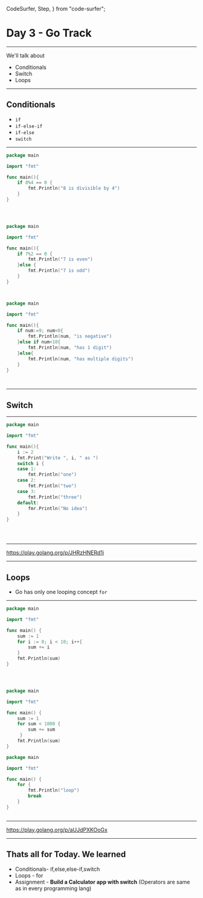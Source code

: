   CodeSurfer,
  Step,
} from "code-surfer";


# Day 3 - Go Track

---

We'll talk about 
- Conditionals
- Switch
- Loops

---

## Conditionals
- `if`
- `if-else-if`
- `if-else`
- `switch`

---

<CodeSurfer>

```go title="IF condition in Go" 
package main

import "fmt"

func main(){
    if 8%4 == 0 {
        fmt.Println("8 is divisible by 4")
    }
}
```
```diff 6[5,6] subtitle="If conditions are defined by the if keyword"
```
```diff 6[7:18] subtitle="'if' conditions in Go doesn't need a paranthesis to define the condition. You can use if without else in Go "
```
```diff 6[17],7,8 subtitle="but for the body { } are a must"
```

```go title="If-Else condition"
package main

import "fmt"

func main(){
    if 7%2 == 0 {
        fmt.Println("7 is even")
    }else {
        fmt.Println("7 is odd")
    }
}
```
```diff 8[6:10] subtitle="'else' is defined from the end of the 'if' statement without a line break"
```
```diff 8[6:12],9,10 subtitle="Else block also should be enclosed within { }"
```
```go title="If-Elseif-Else"
package main

import "fmt"

func main(){
    if num:=9; num<0{
        fmt.Println(num, "is negative")
    }else if num<10{
        fmt.Println(num, "has 1 digit")
    }else{
        fmt.Println(num, "has multiple digits")
    }
}
```
```diff 6:12 subtitle="Else-if used same way else is."
```
```diff 8[6:13] title="https://play.golang.org/p/4U4dR541Mpu" subtitle="There is only a space dividing else and if"
```

</CodeSurfer>

---
## Switch

---

<CodeSurfer>

```go title="Switch in Go"
package main

import "fmt"

func main(){
	i := 2
	fmt.Print("Write ", i, " as ")
	switch i {
	case 1:
		fmt.Println("one")
	case 2:
		fmt.Println("two")
	case 3:
		fmt.Println("three")
    default:
        fmr.Println("No idea")
	}
}
```

```diff 8 subtitle="We're running the switch on the variable 'i' "
```

```diff 9,11,13 subtitle="Switch cases are checked with the 'case' keyword"
```

```diff 15,16 subtitle="There is a 'default' keyword if the condition is not withing the switch"
```

</CodeSurfer>

---
https://play.golang.org/p/JHRzHNERd1i

---
## Loops
- Go has only one looping concept `for`

---

<CodeSurfer>

```go title="For loops"
package main

import "fmt"

func main() {
	sum := 1
	for i := 0; i < 10; i++{
		sum += i
	}
	fmt.Println(sum)
}
```
```diff 7[9:27] subtitle="for loops in go are similar to loops in C/C++"
```
```diff 7 subtitle="For loops in go also doesn't need any parathesis around the components"
```
```diff 7[28],8,9 subtitle="But the loop body should be in paranthesis '( )'"
```
```go title="For as While" subtitle="In go, for loops are also used as while loops"
package main

import "fmt"

func main() {
	sum := 1
	for sum < 1000 {
		sum += sum
	 }
	fmt.Println(sum)
}
```
```go title="Infinite for loop"
package main

import "fmt"

func main() {
	for {
        fmt.Println("loop")
        break
    }
}
```
```diff 6,8 subtitle="There is no condition here, but the 'break' keyword will stop the execution of the loop"
```
</CodeSurfer>

---
https://play.golang.org/p/aUJdPXKOoGx

---

## Thats all for Today. We learned
- Conditionals- if,else,else-if,switch
- Loops - for
- Assignment - **Build a Calculator app with switch**
(Operators are same as in every programming lang)
